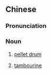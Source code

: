 {{also|摇鼓}}
==Chinese==
{{zh-forms|s=摇鼓}}

===Pronunciation===
{{zh-pron
|m=yáogǔ
|c=jiu4 gu2
|mn=iô-kó͘
|cat=n
}}

===Noun===
{{zh-noun}}

# {{lb|zh|musical instrument}} [[pellet drum]]
# {{lb|zh|musical instrument}} [[tambourine]]